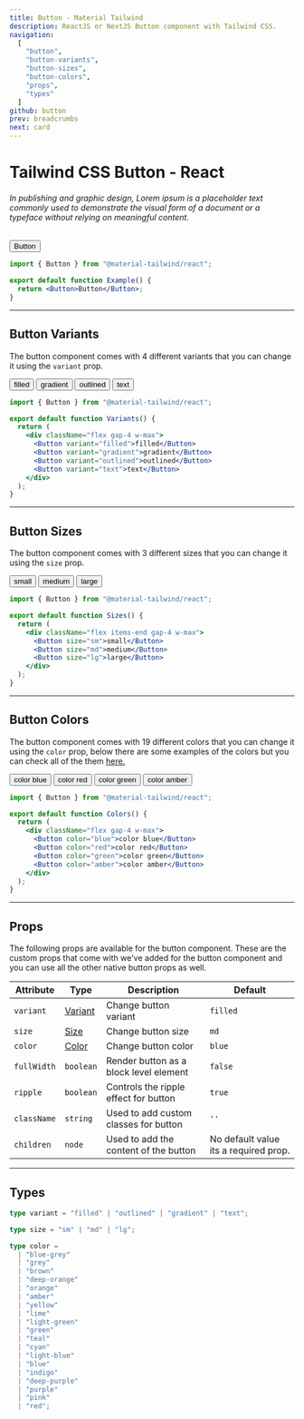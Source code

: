 ```yaml
---
title: Button - Material Tailwind
description: ReactJS or NextJS Button component with Tailwind CSS.
navigation:
  [
    "button",
    "button-variants",
    "button-sizes",
    "button-colors",
    "props",
    "types"
  ]
github: button
prev: breadcrumbs
next: card
---
```


# Tailwind CSS Button - React

###### In publishing and graphic design, Lorem ipsum is a placeholder text commonly used to demonstrate the visual form of a document or a typeface without relying on meaningful content.

<ComponentCard id="button">
  <Button>Button</Button>
</ComponentCard>

```jsx showLineNumbers {1, 4}
import { Button } from "@material-tailwind/react";

export default function Example() {
  return <Button>Button</Button>;
}
```

---

## Button Variants

The button component comes with 4 different variants that you can change it using the <Code>variant</Code> prop.

<ComponentCard id="button-variants">
  <div className="flex gap-4 w-max">
    <Button>filled</Button>
    <Button variant="gradient">gradient</Button>
    <Button variant="outlined">outlined</Button>
    <Button variant="text">text</Button>
  </div>
</ComponentCard>

```jsx showLineNumbers {6-9}
import { Button } from "@material-tailwind/react";

export default function Variants() {
  return (
    <div className="flex gap-4 w-max">
      <Button variant="filled">filled</Button>
      <Button variant="gradient">gradient</Button>
      <Button variant="outlined">outlined</Button>
      <Button variant="text">text</Button>
    </div>
  );
}
```

---

## Button Sizes

The button component comes with 3 different sizes that you can change it using the <Code>size</Code> prop.

<ComponentCard id="button-sizes">
  <div className="flex items-end gap-4 w-max">
    <Button size="sm">small</Button>
    <Button>medium</Button>
    <Button size="lg">large</Button>
  </div>
</ComponentCard>

```jsx showLineNumbers {6-8}
import { Button } from "@material-tailwind/react";

export default function Sizes() {
  return (
    <div className="flex items-end gap-4 w-max">
      <Button size="sm">small</Button>
      <Button size="md">medium</Button>
      <Button size="lg">large</Button>
    </div>
  );
}
```

---

## Button Colors

The button component comes with 19 different colors that you can change it using the <Code>color</Code> prop, below there are some examples of the colors but you can check all of the them [here.](#props)

<ComponentCard id="button-colors">
  <div className="flex gap-4 w-max">
    <Button color="blue">color blue</Button>
    <Button color="red">color red</Button>
    <Button color="green">color green</Button>
    <Button color="amber">color amber</Button>
  </div>
</ComponentCard>

```jsx showLineNumbers {6-9}
import { Button } from "@material-tailwind/react";

export default function Colors() {
  return (
    <div className="flex gap-4 w-max">
      <Button color="blue">color blue</Button>
      <Button color="red">color red</Button>
      <Button color="green">color green</Button>
      <Button color="amber">color amber</Button>
    </div>
  );
}
```

---

## Props

<span id="props" />
The following props are available for the button component. These are the custom
props that come with we've added for the button component and you can use all the
other native button props as well.

| Attribute   | Type                       | Description                            | Default                               |
| ----------- | -------------------------- | -------------------------------------- | ------------------------------------- |
| `variant`   | [Variant](#types)          | Change button variant                  | <Code small>filled</Code>             |
| `size`      | [Size](#types)             | Change button size                     | <Code small>md</Code>                 |
| `color`     | [Color](#types)            | Change button color                    | <Code small>blue</Code>               |
| `fullWidth` | <Code small>boolean</Code> | Render button as a block level element | <Code small>false</Code>              |
| `ripple`    | <Code small>boolean</Code> | Controls the ripple effect for button  | <Code small>true</Code>               |
| `className` | <Code small>string</Code>  | Used to add custom classes for button  | `''`                                  |
| `children`  | <Code small>node</Code>    | Used to add the content of the button  | No default value its a required prop. |

---

## Types

<span id="types" />

```ts
type variant = "filled" | "outlined" | "gradient" | "text";
```

```ts
type size = "sm" | "md" | "lg";
```

```ts
type color =
  | "blue-grey"
  | "grey"
  | "brown"
  | "deep-orange"
  | "orange"
  | "amber"
  | "yellow"
  | "lime"
  | "light-green"
  | "green"
  | "teal"
  | "cyan"
  | "light-blue"
  | "blue"
  | "indigo"
  | "deep-purple"
  | "purple"
  | "pink"
  | "red";
```
